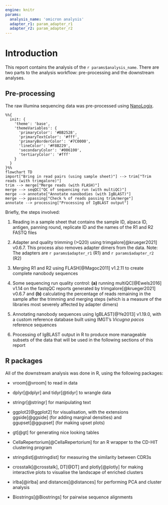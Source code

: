 ```yaml
---
engine: knitr
params:
  analysis_name: 'omicron analysis'
  adapter_r1: param_adapter_r1
  adapter_r2: param_adapter_r2
---
```


# Introduction

This report contains the analysis of the `r params$analysis_name`. There are two parts to the analysis workflow: pre-processing and the downstream analyses.\

## Pre-processing {#pre_processing}

The raw illumina sequencing data was pre-processed using [NanoLogix](https://github.com/kzeglinski/nanologix/).

```mermaid
%%{
  init: {
    'theme': 'base',
    'themeVariables': {
      'primaryColor': '#BB2528',
      'primaryTextColor': '#fff',
      'primaryBorderColor': '#7C0000',
      'lineColor': '#F8B229',
      'secondaryColor': '#006100',
      'tertiaryColor': '#fff'
    }
  }
}%%
flowchart TD
import["Bring in read pairs (using sample sheet)"] --> trim["Trim reads (with trimgalore)"]
trim --> merge["Merge reads (with FLASH)"]
merge --> seqQC["QC of sequencing run (with multiQC)"]
merge --> annotate["Annotate nanobodies (with IgBLAST)"]
merge --> ppassing["Check % of reads passing trim/merge"]
annotate --> processing["Processing of IgBLAST output"]
```

Briefly, the steps involved:

1.  Reading in a sample sheet that contains the sample ID, alpaca ID, antigen, panning round, replicate ID and the names of the R1 and R2 FASTQ files

2.  Adapter and quality trimming (\>Q20) using trimgalore[@krueger2021] v0.6.7. This process also removes adapter dimers from the data. Note: The adapters are `r params$adapter_r1` (R1) and `r params$adapter_r2` (R2)

3.  Merging R1 and R2 using FLASH[@Magoc2011] v1.2.11 to create complete nanobody sequences

4.  Some sequencing run quality control: **(a)** running multiQC[@Ewels2016] v1.14 on the fastqQC reports generated by trimgalore[@krueger2021] v0.6.7 and **(b)** calculating the percentage of reads remaining in the sample after the trimming and merging steps (which is a measure of the libraries most severely affected by adapter dimers)

5.  Annotating nanobody sequences using IgBLAST[@Ye2013] v1.19.0, with a custom reference database built using IMGT's *Vicugna pacos* reference sequences

6.  Processing of IgBLAST output in R to produce more manageable subsets of the data that will be used in the following sections of this report\

## R packages {#r_packages}

All of the downstream analysis was done in R, using the following packages:

-   vroom[@vroom] to read in data

-   dplyr[@dplyr] and tidyr[@tidyr] to wrangle data

-   stringr[@stringr] for manipulating text

-   ggplot2[@ggplot2] for visualisation, with the extensions ggside[@ggside] (for adding marginal densities) and ggupset[@ggupset] (for making upset plots)

-   gt[@gt] for generating nice looking tables

-   CellaRepertorium[@CellaRepertorium] for an R wrapper to the CD-HIT clustering program

-   stringdist[@stringdist] for measuring the similarity between CDR3s

-   crosstalk[@crosstalk], DT[@DT] and plotly[@plotly] for making interactive plots to visualise the landscape of enriched clusters

-   irlba[@irlba] and distances[@distances] for performing PCA and cluster analysis

-   Biostrings[@Biostrings] for pairwise sequence alignments
